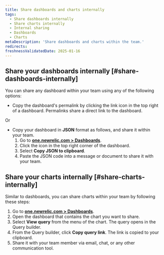 ```yaml
---
title: Share dashboards and charts internally
tags:
  - Share dashboards internally
  - Share charts internally
  - Internal sharing
  - Dashboards
  - Charts
metaDescription: 'Share dashboards and charts within the team.'
redirects:
freshnessValidatedDate: 2025-01-16
---
```


## Share your dashboards internally [#share-dashboards-internally]

You can share any dashboard within your team using any of the following options:

* Copy the dashboard's permalink by clicking the link icon in the top right of a dashboard. Permalinks share a direct link to the dashboard. 


Or


* Copy your dashboard in <DNT>**JSON**</DNT> format as follows, and share it within your team.
    1. Go to <DNT>**[one.newrelic.com > Dashboards](https://one.newrelic.com/dashboards)**</DNT>.
    2. Click the <Icon name="fe-more-horizontal"/> icon in the top right corner of the dashboard.
    3. Select <DNT>**Copy JSON to clipboard**</DNT>.
    4. Paste the JSON code into a message or document to share it with your team.


## Share your charts internally [#share-charts-internally]
Similar to dashboards, you can share charts within your team by following these steps:

1. Go to <DNT>**[one.newrelic.com > Dashboards](https://one.newrelic.com//dashboards)**</DNT>.
2. Open the dashboard that contains the chart you want to share.
3. Select <DNT>**View query**</DNT> from the <Icon name="fe-more-horizontal"/> menu of the chart. The query opens in the Query builder.
4. From the Query builder, click <DNT>**Copy query link**</DNT>. The link is copied to your clipboard.
5. Share it with your team member via email, chat, or any other communication tool.